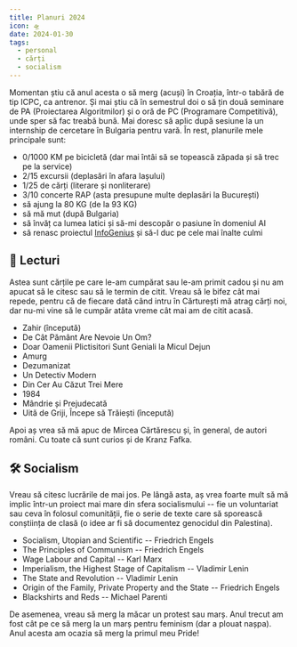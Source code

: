 ```yaml
---
title: Planuri 2024
icon: 🛸
date: 2024-01-30
tags:
  - personal
  - cărți
  - socialism
---
```


Momentan știu că anul acesta o să merg (acuși) în Croația, într-o tabără de tip ICPC, ca antrenor. Și mai știu că în semestrul doi o să țin două seminare de PA (Proiectarea Algoritmilor) și o oră de PC (Programare Competitivă), unde sper să fac treabă bună. Mai doresc să aplic după sesiune la un internship de cercetare în Bulgaria pentru vară. În rest, planurile mele principale sunt:

- 0/1000 KM pe bicicletă (dar mai întâi să se topească zăpada și să trec pe la service)
- 2/15 excursii (deplasări în afara Iașului)
- 1/25 de cărți (literare și nonliterare)
- 3/10 concerte RAP (asta presupune multe deplasări la București)
- să ajung la 80 KG (de la 93 KG)
- să mă mut (după Bulgaria)
- să învăț ca lumea latici și să-mi descopăr o pasiune în domeniul AI
- să renasc proiectul [InfoGenius](https://infogenius.ro/) și să-l duc pe cele mai înalte culmi

## 📖 Lecturi

Astea sunt cărțile pe care le-am cumpărat sau le-am primit cadou și nu am apucat să le citesc sau să le termin de citit. Vreau să le bifez cât mai repede, pentru că de fiecare dată când intru în Cărturești mă atrag cărți noi, dar nu-mi vine să le cumpăr atâta vreme cât mai am de citit acasă.

- Zahir (începută)
- De Cât Pământ Are Nevoie Un Om?
- Doar Oamenii Plictisitori Sunt Geniali la Micul Dejun
- Amurg
- Dezumanizat
- Un Detectiv Modern
- Din Cer Au Căzut Trei Mere
- 1984
- Mândrie și Prejudecată
- Uită de Griji, Începe să Trăiești (începută)

Apoi aș vrea să mă apuc de Mircea Cărtărescu și, în general, de autori români. Cu toate că sunt curios și de Kranz Fafka.

## 🛠️ Socialism

Vreau să citesc lucrările de mai jos. Pe lângă asta, aș vrea foarte mult să mă implic într-un proiect mai mare din sfera socialismului -- fie un voluntariat sau ceva în folosul comunității, fie o serie de texte care să sporească conștiința de clasă (o idee ar fi să documentez genocidul din Palestina).

- Socialism, Utopian and Scientific -- Friedrich Engels
- The Principles of Communism -- Friedrich Engels
- Wage Labour and Capital -- Karl Marx
- Imperialism, the Highest Stage of Capitalism -- Vladimir Lenin
- The State and Revolution -- Vladimir Lenin
- Origin of the Family, Private Property and the State -- Friedrich Engels
- Blackshirts and Reds -- Michael Parenti

De asemenea, vreau să merg la măcar un protest sau marș. Anul trecut am fost cât pe ce să merg la un marș pentru feminism (dar a plouat nașpa). Anul acesta am ocazia să merg la primul meu Pride!

